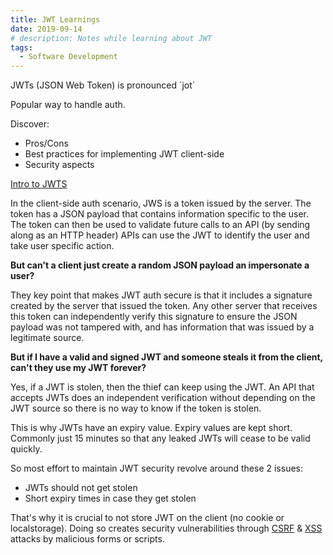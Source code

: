 ```yaml
---
title: JWT Learnings
date: 2019-09-14
# description: Notes while learning about JWT
tags:
  - Software Development
---
```


JWTs (JSON Web Token) is pronounced \`jot\`

Popular way to handle auth.

Discover:

- Pros/Cons
- Best practices for implementing JWT client-side
- Security aspects

[Intro to JWTS](https://jwt.io/introduction/)

In the client-side auth scenario, JWS is a token issued by the server. The token
has a JSON payload that contains information specific to the user. The token can
then be used to validate future calls to an API (by sending along as an HTTP
header) APIs can use the JWT to identify the user and take user specific action.

**But can't a client just create a random JSON payload an impersonate a user?**

They key point that makes JWT auth secure is that it includes a signature
created by the server that issued the token. Any other server that receives this
token can independently verify this signature to ensure the JSON payload was not
tampered with, and has information that was issued by a legitimate source.

**But if I have a valid and signed JWT and someone steals it from the client,
can't they use my JWT forever?**

Yes, if a JWT is stolen, then the thief can keep using the JWT. An API that
accepts JWTs does an independent verification without depending on the JWT
source so there is no way to know if the token is stolen.

This is why JWTs have an expiry value. Expiry values are kept short. Commonly
just 15 minutes so that any leaked JWTs will cease to be valid quickly.

So most effort to maintain JWT security revolve around these 2 issues:

- JWTs should not get stolen
- Short expiry times in case they get stolen

That's why it is crucial to not store JWT on the client (no cookie or
localstorage). Doing so creates security vulnerabilities through
[CSRF](<https://www.owasp.org/index.php/Cross-Site_Request_Forgery_(CSRF)>) &
[XSS](<https://www.owasp.org/index.php/Cross-site_Scripting_(XSS)>) attacks by
malicious forms or scripts.
